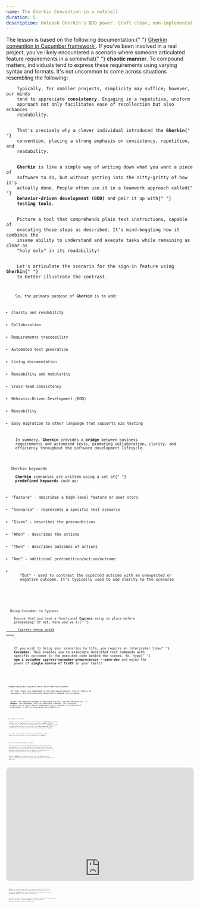 ```yaml
---
name: The Gherkin Convention in a nutshell
duration: 5
description: Unleash Gherkin's BDD power. Craft clear, non-implementation-specific scenarios using this human-readable format, often paired with testing frameworks.
---
```


<Prelude label="Understanding Gherkin convention">
  <Hint hasBg>
    The lesson is based on the following documentation:{" "}
    <A href="https://cucumber.io/docs/gherkin/reference/" outside>
      Gherkin convention in Cucumber framework
    </A>
    .
  </Hint>
  <M>
    If you've been involved in a real project, you've likely encountered a
    scenario where someone articulated feature requirements in a somewhat{" "}
    <B>chaotic manner</B>. To compound matters, individuals tend to express
    these requirements using varying syntax and formats. It's not uncommon to
    come across situations resembling the following:
  </M>
  <Code
    mode="dynamic"
    lang="tsx"
    description="The typical requirements description"
    src="https://raw.githubusercontent.com/polubis/Snippets-for-articles-and-lessons/main/The%20Gherkin%20Convention%20in%20a%20nutshell/1.md"
    linesCount={7}
  />
  <M>
    Typically, for smaller projects, simplicity may suffice; however, our minds
    tend to appreciate <B>consistency</B>. Engaging in a repetitive, uniform
    approach not only facilitates ease of recollection but also enhances
    readability.
  </M>
  <M>
    That's precisely why a clever individual introduced the <B>Gherkin</B>{" "}
    convention, placing a strong emphasis on consistency, repetition, and
    readability.
  </M>
  <M>
    <B>Gherkin</B> is like a simple way of writing down what you want a piece of
    software to do, but without getting into the nitty-gritty of how it's
    actually done. People often use it in a teamwork approach called{" "}
    <B>behavior-driven development (BDD)</B> and pair it up with{" "}
    <B>testing tools</B>.
  </M>
  <M>
    Picture a tool that comprehends plain text instructions, capable of
    executing those steps as described. It's mind-boggling how it combines the
    insane ability to understand and execute tasks while remaining as clear as
    "holy moly" in its readability!
  </M>
  <M>
    Let's articulate the scenario for the sign-in feature using <B>Gherkin</B>{" "}
    to better illustrate the contrast.
  </M>
  <Code
    mode="dynamic"
    lang="tsx"
    description="Sign in feature in Gherkin"
    src="https://raw.githubusercontent.com/polubis/Snippets-for-articles-and-lessons/main/The%20Gherkin%20Convention%20in%20a%20nutshell/2.md"
    linesCount={6}
  />
  <M>
    So, the primary purpose of <B>Gherkin</B> is to add:
  </M>
  <L>
    <Li>Clarity and readability</Li>
    <Li>Collaboration</Li>
    <Li>Requirements traceability</Li>
    <Li>Automated test generation</Li>
    <Li>Living documentation</Li>
    <Li>Reusability and modularity</Li>
    <Li>Cross-Team consistency</Li>
    <Li>Behavior-Driven Development (BDD)</Li>
    <Li>Reusability</Li>
    <Li>Easy migration to other language that supports e2e testing</Li>
  </L>
  <M>
    In summary, <B>Gherkin</B> provides a <B>bridge</B> between business
    requirements and automated tests, promoting collaboration, clarity, and
    efficiency throughout the software development lifecycle.
  </M>
</Prelude>

<Section>
  <XL>Gherkin keywords</XL>
  <M>
    <B>Gherkin</B> scenarios are written using a set of{" "}
    <B>predefined keywords</B> such as:
  </M>
  <L>
    <Li>"Feature" - describes a high-level feature or user story</Li>
    <Li>"Scenario" - represents a specific test scenario</Li>
    <Li>"Given" - describes the preconditions</Li>
    <Li>"When" - describes the actions</Li>
    <Li>"Then" - describes outcomes of actions</Li>
    <Li>"And" - additional precondition/action/outcome</Li>
    <Li>
      "But" - used to contrast the expected outcome with an unexpected or
      negative outcome. It's typically used to add clarity to the scenario
    </Li>
  </L>
  <Code
    mode="dynamic"
    lang="tsx"
    description="All keywords in practice"
    src="https://raw.githubusercontent.com/polubis/Snippets-for-articles-and-lessons/main/The%20Gherkin%20Convention%20in%20a%20nutshell/3.md"
    linesCount={12}
  />
</Section>

<Section>
  <XL>Using Cucumber in Cypress</XL>
  <Hint hasBg>
    Ensure that you have a functional <B>Cypress</B> setup in place before
    proceeding! If not, here you've a:{" "}
    <A href="https://docs.cypress.io/guides/references/configuration" outside>
      Cypress setup guide
    </A>
    .
  </Hint>
  <M>
    If you wish to bring your scenarios to life, you require an interpreter like{" "}
    <B>Cucumber</B>. This enables you to associate dedicated test commands with
    specific outcomes in the executed code behind the scenes. So, type{" "}
    <B>npm i cucumber cypress-cucumber-preprocessor --save-dev</B> and enjoy the
    power of <B>single source of truth</B> in your tests!
  </M>
  <Code
    mode="dynamic"
    lang="tsx"
    description="Scenario as plain text"
    src="https://raw.githubusercontent.com/polubis/Snippets-for-articles-and-lessons/main/The%20Gherkin%20Convention%20in%20a%20nutshell/4.md"
    linesCount={13}
  />
  <Code
    mode="dynamic"
    lang="tsx"
    description="Adding logic for commands in JavaScript"
    src="https://raw.githubusercontent.com/polubis/Snippets-for-articles-and-lessons/main/The%20Gherkin%20Convention%20in%20a%20nutshell/5.js"
    linesCount={29}
  />
  <Code
    mode="dynamic"
    lang="tsx"
    description="The config under 'cypress/plugins/index.js'"
    src="https://raw.githubusercontent.com/polubis/Snippets-for-articles-and-lessons/main/The%20Gherkin%20Convention%20in%20a%20nutshell/6.js"
    linesCount={5}
  />
</Section>

<Section>
  <XL>Comparing plain Cypress tests with Gherkin/Cucumber</XL>
  <M>
    If your tests are composed in the following manner, you're likely to
    encounter difficulties and potentially impede your progress.
  </M>
  <Code
    mode="dynamic"
    lang="tsx"
    description="The plain Cypress test"
    src="https://raw.githubusercontent.com/polubis/Snippets-for-articles-and-lessons/main/The%20Gherkin%20Convention%20in%20a%20nutshell/7.js"
    linesCount={34}
  />
  <M>
    Install the required packages as mentioned earlier, include scenarios in{" "}
    <B>Gherkin</B>, and implement logic for dedicated commands. This approach
    enables you to reuse them in subsequent tests, leading to a substantial
    enhancement in both writing speed and readability.
  </M>
  <Code
    mode="dynamic"
    lang="tsx"
    description="Gherkin as plain text"
    src="https://raw.githubusercontent.com/polubis/Snippets-for-articles-and-lessons/main/The%20Gherkin%20Convention%20in%20a%20nutshell/8.md"
    linesCount={13}
  />
  <Code
    mode="dynamic"
    lang="tsx"
    description="Adding commands support"
    src="https://raw.githubusercontent.com/polubis/Snippets-for-articles-and-lessons/main/The%20Gherkin%20Convention%20in%20a%20nutshell/9.js"
    linesCount={29}
  />
</Section>

<Section>
  <XL>The elegance of Gherkin</XL>
  <M>
    Imagine now, if your team is not proficient in <B>JavaScript</B> (like me),
    and you aim to implement your test logic using <B>Java</B>. In this
    scenario, you only need to modify the logic of the <B>commands</B> instead
    of migrating the entire test suite. The <B>test scenarios</B> remain
    unaffected, with only the inner workings undergoing changes.
  </M>
  <Code
    mode="dynamic"
    lang="javascript"
    description="The test logic in Java"
    src="https://raw.githubusercontent.com/polubis/Snippets-for-articles-and-lessons/main/The%20Gherkin%20Convention%20in%20a%20nutshell/10.java"
    linesCount={21}
  />
  <M>
    As evident, transitioning to another testing technology demands
    significantly less effort with the incorporation of <B>Gherkin</B>!
  </M>
</Section>

<Section>
  <XL>The often overlooked advantages of Gherkin</XL>
  <M>
    One of the major but often overlooked advantages is the potential for
    non-developers to write tests automatically. Envision a scenario where
    analysts or project owners adhere to the prescribed syntax, and testers or
    developers merely need to correct any typos from a <B>Jira</B> ticket to
    seamlessly transform the test into an automated one!
  </M>
  <M>
    Moreover, <B>Gherkin</B> can be applied in your unit and integration test
    layers, presenting an incredible opportunity to enhance the readability of
    every test.
  </M>
</Section>

<Demo label="Full example presentation">
  <div style="overflow:hidden;margin-left:auto;margin-right:auto;border-radius:10px;width:100%;max-width:960px;position:relative">
    <div style="width:100%;padding-bottom:56.25%"></div>
    <iframe
      width="960"
      height="540"
      title=""
      src="https://snappify.com/embed/74cbe69e-e9b3-4421-9e0f-c4ad2c5c100a?responsive=1&p=1&b=1"
      allow="clipboard-write"
      allowfullscreen=""
      loading="lazy"
      style="background:#eee;position:absolute;left:0;top:0;width:100%"
      frameborder="0"
    ></iframe>
  </div>
</Demo>

<Summary label="Conclusions and reflections">
  <M>
    <B>Gherkin</B> is a genuine game-changer, offering numerous benefits with
    intelligent effort and swiftly automating your tests. The key is to
    encapsulate <B>commands</B> with logic behind the scenes, whether it's in{" "}
    <B>JavaScript</B>, <B>Java</B>, or your preferred language.
  </M>
  <M>
    The tool introduces crucial consistency, a pivotal element for well-defined{" "}
    <B>e2e</B> tests. By fully leveraging <B>BDD</B>, it brings abstraction
    tailored for humans rather than computers.
  </M>
</Summary>
